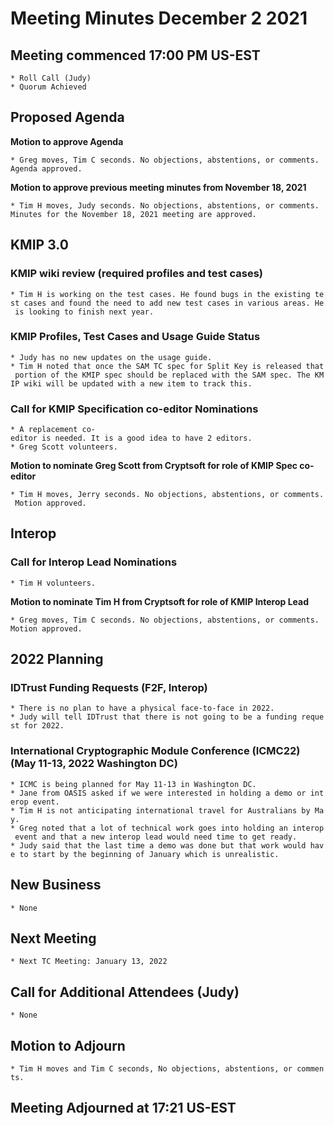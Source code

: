 = Meeting Minutes December 2 2021 =
== Meeting commenced 17:00 PM US-EST ==
 * Roll Call (Judy)
 * Quorum Achieved

== Proposed Agenda ==

'''Motion to approve Agenda''' 

 * Greg moves, Tim C seconds. No objections, abstentions, or comments. Agenda approved.

'''Motion to approve previous meeting minutes from November 18, 2021'''

 * Tim H moves, Judy seconds. No objections, abstentions, or comments. Minutes for the November 18, 2021 meeting are approved.

== KMIP 3.0 ==
=== KMIP wiki review (required profiles and test cases) ===
 * Tim H is working on the test cases. He found bugs in the existing test cases and found the need to add new test cases in various areas. He is looking to finish next year.

=== KMIP Profiles, Test Cases and Usage Guide Status ===
 * Judy has no new updates on the usage guide.
 * Tim H noted that once the SAM TC spec for Split Key is released that portion of the KMIP spec should be replaced with the SAM spec. The KMIP wiki will be updated with a new item to track this. 

=== Call for KMIP Specification co-editor Nominations ===
 * A replacement co-editor is needed. It is a good idea to have 2 editors.
 * Greg Scott volunteers.

'''Motion to nominate Greg Scott from Cryptsoft for role of KMIP Spec co-editor'''

 * Tim H moves, Jerry seconds. No objections, abstentions, or comments. Motion approved.

== Interop ==
=== Call for Interop Lead Nominations ===
 * Tim H volunteers.

'''Motion to nominate Tim H from Cryptsoft for role of KMIP Interop Lead'''

 * Greg moves, Tim C seconds. No objections, abstentions, or comments. Motion approved.

== 2022 Planning ==
=== IDTrust Funding Requests (F2F, Interop) ===
 * There is no plan to have a physical face-to-face in 2022.
 * Judy will tell IDTrust that there is not going to be a funding request for 2022.

=== International Cryptographic Module Conference (ICMC22) (May 11-13, 2022 Washington DC) ===
 * ICMC is being planned for May 11-13 in Washington DC.
 * Jane from OASIS asked if we were interested in holding a demo or interop event.
 * Tim H is not anticipating international travel for Australians by May. 
 * Greg noted that a lot of technical work goes into holding an interop event and that a new interop lead would need time to get ready.
 * Judy said that the last time a demo was done but that work would have to start by the beginning of January which is unrealistic. 

== New Business ==
 * None

== Next Meeting ==
 * Next TC Meeting: January 13, 2022

== Call for Additional Attendees (Judy) ==
 * None

== Motion to Adjourn ==
 * Tim H moves and Tim C seconds, No objections, abstentions, or comments.

== Meeting Adjourned at 17:21 US-EST ==
